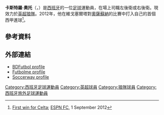 {{noteTA
|G1=Football
|G2=uefa
|T=zh-hans:洪尼·奥托; zh-hk:莊尼·奧圖; zh-tw:莊尼·奧托;
|1=zh-hans:洪尼;  zh-hk:莊尼;  zh-tw:莊尼;
|2=zh-hans:奥托; zh-hk:奧圖; zh-tw:奧托;
}}
{{Infobox football biography
| name = 莊尼<br>Jonny
| image = Jonathan Castro Otto WMES 01 (cropped).jpg
| caption = 
| fullname = Jonathan Castro Otto
| birth_date = {{birth date and age|1994|3|3|df=y}}
| birth_place = [[西班牙|西班牙]][[維戈|維戈]]
| height = {{height|m=1.75}}
| position = [[後衛|後衛]]
| currentclub = [[狼隊足球會|狼隊]]
| clubnumber = 19
| youthyears1 = | youthclubs1 = [[皇家維戈塞爾塔俱樂部|維戈塞爾塔]]
| years1 = 2011–2012 | clubs1 = Celta de Vigo B | caps1 = 23 | goals1 = 0
| years2 = 2012–2018 | clubs2 = [[皇家維戈塞爾塔俱樂部|維戈塞爾塔]] | caps2 = 183 | goals2 = 3
| years3 = 2018–2019 | clubs3 = [[馬德里體育會|馬德里體育會]] | caps3 = 0 | goals3 = 0
| years4 = 2018–2019 | clubs4 = → [[狼隊足球會|狼隊]] | caps4 = 20 | goals4 = 1
| years5 = 2019– | clubs5 = [[狼隊足球會|狼隊]] | caps5 = 0 | goals5 = 0
| nationalyears1 = 2012 | nationalteam1 = [[西班牙18歲以下國家足球隊|西班牙U18]] | nationalcaps1 = 2 | nationalgoals1 = 0
| nationalyears2 = 2012 | nationalteam2 = [[西班牙19歲以下國家足球隊|西班牙U19]] | nationalcaps2 = 10 | nationalgoals2 = 0
| nationalyears3 = 2013 | nationalteam3 = [[西班牙20歲以下國家足球隊|西班牙U20]] | nationalcaps3 = 4 | nationalgoals3 = 0
| nationalyears4 = 2014–2017 | nationalteam4 = [[西班牙21歲以下國家足球隊|西班牙U21]] | nationalcaps4 = 18 | nationalgoals4 = 0
| nationalyears5 = 2018– | nationalteam5 = [[西班牙國家足球隊|西班牙]] | nationalcaps5 = 3 | nationalgoals5 = 0
| club-update = 31 January 2019
| nationalteam-update = 18 November 2018
}}

'''卡斯特羅·奧托'''（'''{{lang-es|Jonathan Castro Otto}}'''，{{bd|1994年|3月3日}}）是[[西班牙|西班牙]]的一位[[足球|足球]]運動員，在場上司職左後衛或右後衛。現效力於[[英超|英超]][[狼隊足球會|狼隊]]。2012年，他在維戈塞爾塔對[[奧薩蘇納|奧薩蘇納]]的比賽中打入自己的首個西甲進球<ref>[http://espnfc.com/uk/en/report/348483/report.html?soccernet=true&cc=5739 First win for Celta]; [[ESPN_FC|ESPN FC]], 1 September 2012</ref>。

==參考資料==
{{reflist}}
==外部連結==
*[http://www.bdfutbol.com/en/j/j101378.html BDFutbol profile]
*[http://www.futbolme.com/app.php/ficha-jugador/jonathan-castro-otto Futbolme profile]{{dead link|date=2017年11月 |bot=InternetArchiveBot |fix-attempted=yes }} {{es icon}}
*[http://uk.soccerway.com/players/jonatan-castro-otto/218283/ Soccerway profile]

{{狼隊球員名單}}
{{DEFAULTSORT:Castro, Jonny}}
[[Category:西班牙足球運動員|Category:西班牙足球運動員]]
[[Category:英超球員|Category:英超球員]]
[[Category:狼隊球員|Category:狼隊球員]]
[[Category:西班牙旅外足球運動員|Category:西班牙旅外足球運動員]]